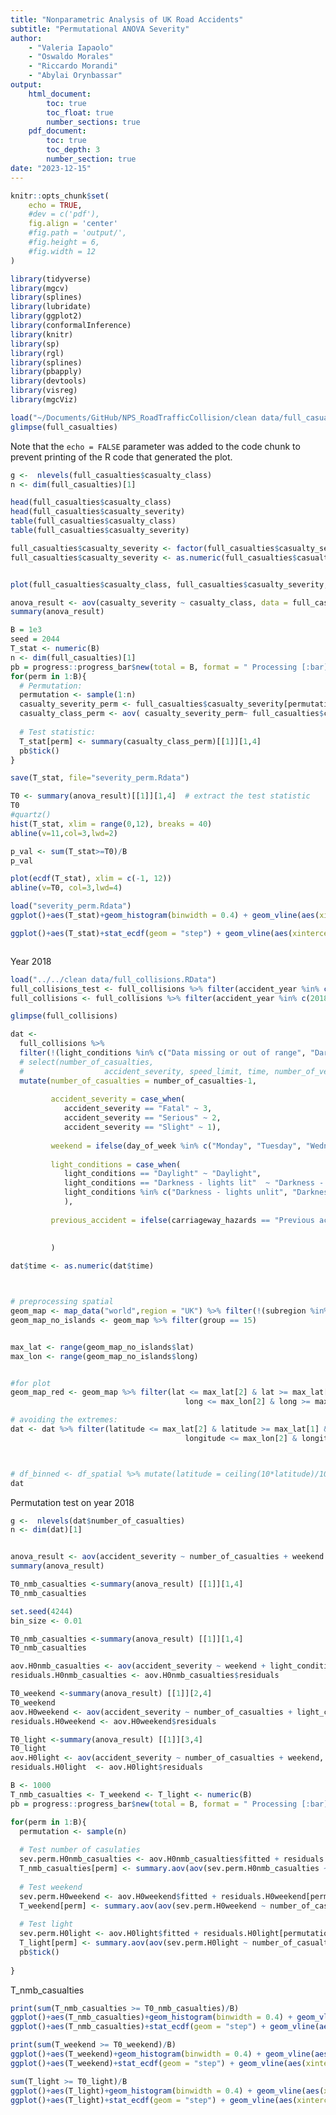 ```yaml
---
title: "Nonparametric Analysis of UK Road Accidents"
subtitle: "Permutational ANOVA Severity"
author:
    - "Valeria Iapaolo"
    - "Oswaldo Morales"
    - "Riccardo Morandi"
    - "Abylai Orynbassar"
output:
    html_document:
        toc: true
        toc_float: true
        number_sections: true
    pdf_document:
        toc: true
        toc_depth: 3
        number_section: true
date: "2023-12-15"
---
```


```r
knitr::opts_chunk$set(
    echo = TRUE,
    #dev = c('pdf'),
    fig.align = 'center'
    #fig.path = 'output/',
    #fig.height = 6,
    #fig.width = 12
)
```


```r
library(tidyverse)
library(mgcv)
library(splines)
library(lubridate)
library(ggplot2)
library(conformalInference)
library(knitr)
library(sp)
library(rgl)
library(splines)
library(pbapply)
library(devtools)
library(visreg)
library(mgcViz)
```



```r
load("~/Documents/GitHub/NPS_RoadTrafficCollision/clean data/full_casualties.RData")
glimpse(full_casualties)
```

Note that the `echo = FALSE` parameter was added to the code chunk to prevent printing of the R code that generated the plot.


```r
g <-  nlevels(full_casualties$casualty_class)
n <- dim(full_casualties)[1]

head(full_casualties$casualty_class)
head(full_casualties$casualty_severity)
table(full_casualties$casualty_class)
table(full_casualties$casualty_severity)
```

```r
full_casualties$casualty_severity <- factor(full_casualties$casualty_severity, levels = c("Fatal", "Serious", "Slight"), labels = c(1, 2, 3))
full_casualties$casualty_severity <- as.numeric(full_casualties$casualty_severity)


plot(full_casualties$casualty_class, full_casualties$casualty_severity, xlab='treat',col=rainbow(g),main='Original Data')

anova_result <- aov(casualty_severity ~ casualty_class, data = full_casualties)
summary(anova_result)

```


```r
B = 1e3
seed = 2044
T_stat <- numeric(B) 
n <- dim(full_casualties)[1]
pb = progress::progress_bar$new(total = B, format = " Processing [:bar] :percent eta: :eta")
for(perm in 1:B){
  # Permutation:
  permutation <- sample(1:n)
  casualty_severity_perm <- full_casualties$casualty_severity[permutation]
  casualty_class_perm <- aov( casualty_severity_perm~ full_casualties$casualty_class)
  
  # Test statistic:
  T_stat[perm] <- summary(casualty_class_perm)[[1]][1,4]
  pb$tick()
}
```
```r
save(T_stat, file="severity_perm.Rdata")
```


```r
T0 <- summary(anova_result)[[1]][1,4]  # extract the test statistic
T0
#quartz()
hist(T_stat, xlim = range(0,12), breaks = 40)
abline(v=11,col=3,lwd=2)
```
```r
p_val <- sum(T_stat>=T0)/B
p_val
```


```r
plot(ecdf(T_stat), xlim = c(-1, 12))
abline(v=T0, col=3,lwd=4)
```
```r
load("severity_perm.Rdata")
ggplot()+aes(T_stat)+geom_histogram(binwidth = 0.4) + geom_vline(aes(xintercept=11.0201), color= "red")

```

```r
ggplot()+aes(T_stat)+stat_ecdf(geom = "step") + geom_vline(aes(xintercept=11.0201), color= "red")

```
```r

```





Year 2018

```r
load("../../clean data/full_collisions.RData")
full_collisions_test <- full_collisions %>% filter(accident_year %in% c(2019))
full_collisions <- full_collisions %>% filter(accident_year %in% c(2018))

glimpse(full_collisions)
```

```r
dat <- 
  full_collisions %>% 
  filter(!(light_conditions %in% c("Data missing or out of range", "Darkness - lighting unknown"))) %>%
  # select(number_of_casualties,
  #                  accident_severity, speed_limit, time, number_of_vehicles) %>%
  mutate(number_of_casualties = number_of_casualties-1,
         
         accident_severity = case_when(
            accident_severity == "Fatal" ~ 3,
            accident_severity == "Serious" ~ 2,
            accident_severity == "Slight" ~ 1),
         
         weekend = ifelse(day_of_week %in% c("Monday", "Tuesday", "Wednesday", "Thursday", "Friday"), 0, 1),
         
         light_conditions = case_when(
            light_conditions == "Daylight" ~ "Daylight",
            light_conditions == "Darkness - lights lit"  ~ "Darkness - lights lit",
            light_conditions %in% c("Darkness - lights unlit", "Darkness - no lighting") ~ "Darkness - no lights"
            ),
         
         previous_accident = ifelse(carriageway_hazards == "Previous accident", 1, 0)
         
         
         )

dat$time <- as.numeric(dat$time)



# preprocessing spatial
geom_map <- map_data("world",region = "UK") %>% filter(!(subregion %in% c("Northern Ireland")))
geom_map_no_islands <- geom_map %>% filter(group == 15)


max_lat <- range(geom_map_no_islands$lat)
max_lon <- range(geom_map_no_islands$long)


#for plot
geom_map_red <- geom_map %>% filter(lat <= max_lat[2] & lat >= max_lat[1] &
                                       long <= max_lon[2] & long >= max_lon[1])

# avoiding the extremes:
dat <- dat %>% filter(latitude <= max_lat[2] & latitude >= max_lat[1] &
                                       longitude <= max_lon[2] & longitude >= max_lon[1])



# df_binned <- df_spatial %>% mutate(latitude = ceiling(10*latitude)/10,longitude = ceiling(10*longitude)/10) %>% group_by(latitude,longitude,date) %>% summarise(n = n()) %>% ungroup()
dat
```



Permutation test on year 2018
```r
g <-  nlevels(dat$number_of_casualties)
n <- dim(dat)[1]


anova_result <- aov(accident_severity ~ number_of_casualties + weekend + light_conditions, data = dat)
summary(anova_result)
```

```r
T0_nmb_casualties <-summary(anova_result) [[1]][1,4]
T0_nmb_casualties
```


```r
set.seed(4244)
bin_size <- 0.01 

T0_nmb_casualties <-summary(anova_result) [[1]][1,4]
T0_nmb_casualties

aov.H0nmb_casualties <- aov(accident_severity ~ weekend + light_conditions, data = dat)
residuals.H0nmb_casualties <- aov.H0nmb_casualties$residuals

T0_weekend <-summary(anova_result) [[1]][2,4]
T0_weekend
aov.H0weekend <- aov(accident_severity ~ number_of_casualties + light_conditions, data = dat)
residuals.H0weekend <- aov.H0weekend$residuals

T0_light <-summary(anova_result) [[1]][3,4]
T0_light
aov.H0light <- aov(accident_severity ~ number_of_casualties + weekend, data = dat)
residuals.H0light  <- aov.H0light$residuals


```



```r
B <- 1000
T_nmb_casualties <- T_weekend <- T_light <- numeric(B)
pb = progress::progress_bar$new(total = B, format = " Processing [:bar] :percent eta: :eta")

for(perm in 1:B){
  permutation <- sample(n)
  
  # Test number of casulaties
  sev.perm.H0nmb_casualties <- aov.H0nmb_casualties$fitted + residuals.H0nmb_casualties[permutation]
  T_nmb_casualties[perm] <- summary.aov(aov(sev.perm.H0nmb_casualties ~ number_of_casualties + weekend + light_conditions, data = dat))[[1]][1,4]
  
  # Test weekend
  sev.perm.H0weekend <- aov.H0weekend$fitted + residuals.H0weekend[permutation]
  T_weekend[perm] <- summary.aov(aov(sev.perm.H0weekend ~ number_of_casualties + weekend + light_conditions, data = dat))[[1]][2,4]
  
  # Test light
  sev.perm.H0light <- aov.H0light$fitted + residuals.H0light[permutation]
  T_light[perm] <- summary.aov(aov(sev.perm.H0light ~ number_of_casualties + weekend + light_conditions, data = dat))[[1]][3,4]
  pb$tick()
  
}

```
T_nmb_casualties

```r
print(sum(T_nmb_casualties >= T0_nmb_casualties)/B)
ggplot()+aes(T_nmb_casualties)+geom_histogram(binwidth = 0.4) + geom_vline(aes(xintercept=T0_nmb_casualties), color= "red")
ggplot()+aes(T_nmb_casualties)+stat_ecdf(geom = "step") + geom_vline(aes(xintercept=T0_nmb_casualties), color= "red")

```

```r
print(sum(T_weekend >= T0_weekend)/B)
ggplot()+aes(T_weekend)+geom_histogram(binwidth = 0.4) + geom_vline(aes(xintercept=T0_weekend), color= "red")
ggplot()+aes(T_weekend)+stat_ecdf(geom = "step") + geom_vline(aes(xintercept=T0_weekend), color= "red")
```

```r
sum(T_light >= T0_light)/B
ggplot()+aes(T_light)+geom_histogram(binwidth = 0.4) + geom_vline(aes(xintercept=T_light), color= "red")
ggplot()+aes(T_light)+stat_ecdf(geom = "step") + geom_vline(aes(xintercept=T_light), color= "red")
```

